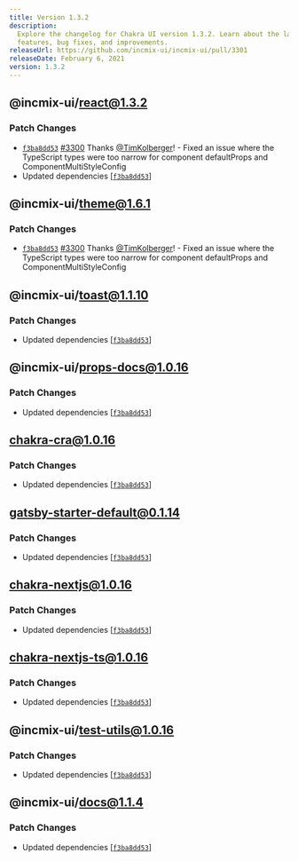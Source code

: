 ```yaml
---
title: Version 1.3.2
description:
  Explore the changelog for Chakra UI version 1.3.2. Learn about the latest
  features, bug fixes, and improvements.
releaseUrl: https://github.com/incmix-ui/incmix-ui/pull/3301
releaseDate: February 6, 2021
version: 1.3.2
---
```


## @incmix-ui/react@1.3.2

### Patch Changes

- [`f3ba8dd53`](https://github.com/incmix-ui/incmix-ui/commit/f3ba8dd53abc697c096165185764235012ada90f)
  [#3300](https://github.com/incmix-ui/incmix-ui/pull/3300) Thanks
  [@TimKolberger](https://github.com/TimKolberger)! - Fixed an issue where the
  TypeScript types were too narrow for component defaultProps and
  ComponentMultiStyleConfig
- Updated dependencies
  \[[`f3ba8dd53`](https://github.com/incmix-ui/incmix-ui/commit/f3ba8dd53abc697c096165185764235012ada90f)]

## @incmix-ui/theme@1.6.1

### Patch Changes

- [`f3ba8dd53`](https://github.com/incmix-ui/incmix-ui/commit/f3ba8dd53abc697c096165185764235012ada90f)
  [#3300](https://github.com/incmix-ui/incmix-ui/pull/3300) Thanks
  [@TimKolberger](https://github.com/TimKolberger)! - Fixed an issue where the
  TypeScript types were too narrow for component defaultProps and
  ComponentMultiStyleConfig

## @incmix-ui/toast@1.1.10

### Patch Changes

- Updated dependencies
  \[[`f3ba8dd53`](https://github.com/incmix-ui/incmix-ui/commit/f3ba8dd53abc697c096165185764235012ada90f)]

## @incmix-ui/props-docs@1.0.16

### Patch Changes

- Updated dependencies
  \[[`f3ba8dd53`](https://github.com/incmix-ui/incmix-ui/commit/f3ba8dd53abc697c096165185764235012ada90f)]

## chakra-cra@1.0.16

### Patch Changes

- Updated dependencies
  \[[`f3ba8dd53`](https://github.com/incmix-ui/incmix-ui/commit/f3ba8dd53abc697c096165185764235012ada90f)]

## gatsby-starter-default@0.1.14

### Patch Changes

- Updated dependencies
  \[[`f3ba8dd53`](https://github.com/incmix-ui/incmix-ui/commit/f3ba8dd53abc697c096165185764235012ada90f)]

## chakra-nextjs@1.0.16

### Patch Changes

- Updated dependencies
  \[[`f3ba8dd53`](https://github.com/incmix-ui/incmix-ui/commit/f3ba8dd53abc697c096165185764235012ada90f)]

## chakra-nextjs-ts@1.0.16

### Patch Changes

- Updated dependencies
  \[[`f3ba8dd53`](https://github.com/incmix-ui/incmix-ui/commit/f3ba8dd53abc697c096165185764235012ada90f)]

## @incmix-ui/test-utils@1.0.16

### Patch Changes

- Updated dependencies
  \[[`f3ba8dd53`](https://github.com/incmix-ui/incmix-ui/commit/f3ba8dd53abc697c096165185764235012ada90f)]

## @incmix-ui/docs@1.1.4

### Patch Changes

- Updated dependencies
  \[[`f3ba8dd53`](https://github.com/incmix-ui/incmix-ui/commit/f3ba8dd53abc697c096165185764235012ada90f)]
